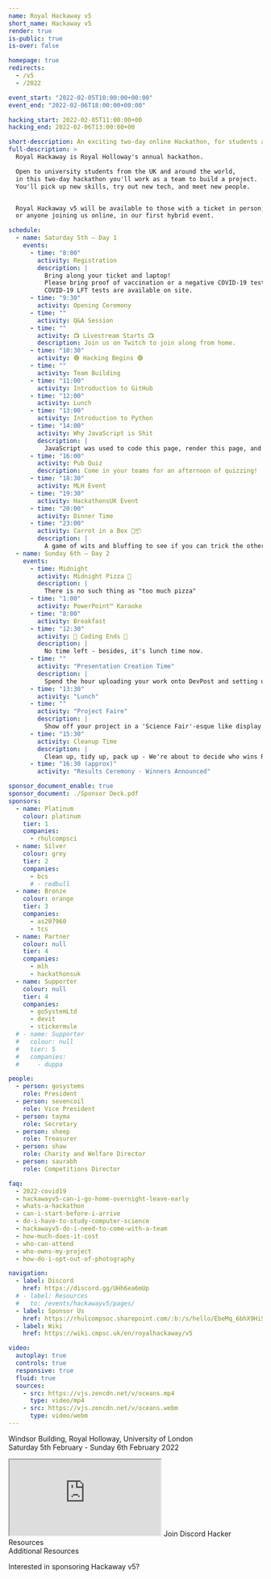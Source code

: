 ```yaml
---
name: Royal Hackaway v5
short_name: Hackaway v5
render: true
is-public: true
is-over: false

homepage: true
redirects:
  - /v5
  - /2022

event_start: "2022-02-05T10:00:00+00:00"
event_end: "2022-02-06T18:00:00+00:00"

hacking_start: 2022-02-05T11:00:00+00
hacking_end: 2022-02-06T13:00:00+00

short-description: An exciting two-day online Hackathon, for students across the UK or around the world
full-description: >
  Royal Hackaway is Royal Holloway's annual hackathon.

  Open to university students from the UK and around the world,
  in this two-day hackathon you'll work as a team to build a project.
  You'll pick up new skills, try out new tech, and meet new people.


  Royal Hackaway v5 will be available to those with a ticket in person,
  or anyone joining us online, in our first hybrid event.

schedule:
  - name: Saturday 5th — Day 1
    events:
      - time: "8:00"
        activity: Registration
        description: |
          Bring along your ticket and laptop!
          Please bring proof of vaccination or a negative COVID-19 test.
          COVID-19 LFT tests are available on site.
      - time: "9:30"
        activity: Opening Ceremony
      - time: ""
        activity: Q&A Session
      - time: ""
        activity: 📺 Livestream Starts 📺
        description: Join us on Twitch to join along from home.
      - time: "10:30"
        activity: 🟢 Hacking Begins 🟢
      - time: ""
        activity: Team Building
      - time: "11:00"
        activity: Introduction to GitHub
      - time: "12:00"
        activity: Lunch
      - time: "13:00"
        activity: Introduction to Python
      - time: "14:00"
        activity: Why JavaScript is Shit
        description: |
          JavaScript was used to code this page, render this page, and run the world - Is it all a bit too much?
      - time: "16:00"
        activity: Pub Quiz
        description: Come in your teams for an afternoon of quizzing!
      - time: "18:30"
        activity: MLH Event
      - time: "19:30"
        activity: HackathonsUK Event
      - time: "20:00"
        activity: Dinner Time
      - time: "23:00"
        activity: Carrot in a Box 🥕📦
        description: |
          A game of wits and bluffing to see if you can trick the other person into getting the carrot within your box.
  - name: Sunday 6th — Day 2
    events:
      - time: Midnight
        activity: Midnight Pizza 🍕
        description: |
          There is no such thing as "too much pizza"
      - time: "1:00"
        activity: PowerPoint™ Karaoke
      - time: "8:00"
        activity: Breakfast
      - time: "12:30"
        activity: 🚨 Coding Ends 🚨
        description: |
          No time left - besides, it's lunch time now.
      - time: ""
        activity: "Presentation Creation Time"
        description: |
          Spend the hour uploading your work onto DevPost and setting up your desk for people to see/judge your work at the Project Faire
      - time: "13:30"
        activity: "Lunch"
      - time: ""
        activity: "Project Faire"
        description: |
          Show off your project in a 'Science Fair'-esque like display to all other volunteers that come around!
      - time: "15:30"
        activity: Cleanup Time
        description: |
          Clean up, tidy up, pack up - We're about to decide who wins Royal Hackaway!
      - time: "16:30 (approx)"
        activity: "Results Ceremony - Winners Announced"

sponsor_document_enable: true
sponsor_document: ./Sponsor Deck.pdf
sponsors:
  - name: Platinum
    colour: platinum
    tier: 1
    companies:
      - rhulcompsci
  - name: Silver
    colour: grey
    tier: 2
    companies:
      - bcs
      # - redbull
  - name: Bronze
    colour: orange
    tier: 3
    companies:
      - as207960
      - tcs
  - name: Partner
    colour: null
    tier: 4
    companies:
      - mlh
      - hackathonsuk
  - name: Supporter
    colour: null
    tier: 4
    companies:
      - goSystemLtd
      - devit
      - stickermule
  # - name: Supporter
  #   colour: null
  #   tier: 5
  #   companies:
  #     - duppa

people:
  - person: gosystems
    role: President
  - person: sevencoil
    role: Vice President
  - person: tayma
    role: Secretary
  - person: sheep
    role: Treasurer
  - person: shaw
    role: Charity and Welfare Director
  - person: saurabh
    role: Competitions Director

faq:
  - 2022-covid19
  - hackawayv5-can-i-go-home-overnight-leave-early
  - whats-a-hackathon
  - can-i-start-before-i-arrive
  - do-i-have-to-study-computer-science
  - hackawayv5-do-i-need-to-come-with-a-team
  - how-much-does-it-cost
  - who-can-attend
  - who-owns-my-project
  - how-do-i-opt-out-of-photography

navigation:
  - label: Discord
    href: https://discord.gg/UHh6ea6mUp
  # - label: Resources
  #   to: /events/hackawayv5/pages/
  - label: Sponsor Us
    href: https://rhulcompsoc.sharepoint.com/:b:/s/hello/EbeMq_6bhX9HiSmOKhP03HYBr_KLGRnE51dGQvt-Ggm56w?e=ciHaxu
  - label: Wiki
    href: https://wiki.cmpsc.uk/en/royalhackaway/v5

video:
  autoplay: true
  controls: true
  responsive: true
  fluid: true
  sources:
    - src: https://vjs.zencdn.net/v/oceans.mp4
      type: video/mp4
    - src: https://vjs.zencdn.net/v/oceans.webm
      type: video/webm
---
```




<MajorLeagueHackingBadge year={2022} />

<EventJumbotronParallax>

<Whatever src={hackaway5logo} className={hackaway5logoClass} />
  <p>
    <FaMapMarkerAlt /> Windsor Building, Royal Holloway, University of London
    <br />
    <FaCalendarAlt /> Saturday 5th February - Sunday 6th February 2022
  </p>
  <iframe
    src="https://player.twitch.tv/?channel=hackathonsuk&parent=royalhackaway.com&parent=localhost&autoplay=true"
    className={video}
    allowFullScreen>
  </iframe>
  <ButtonsContainer className="justify-content-center">
    <TitoWidget event_name="royal-hackaway/v5" releases="" label="Get your tickets!" />
    <SiteButton
      href="https://discord.gg/UHh6ea6mUp"
      className="btn-hackaway-blurple"
    >
      <FaDiscord /> Join Discord
    </SiteButton>
    <SiteButton
      href="https://wiki.cmpsc.uk/en/royalhackaway/v5"
      className="btn-hackaway-primary"
    >
      Hacker Resources
    </SiteButton>
  </ButtonsContainer>
</EventJumbotronParallax>
<EventCountdownSection type={SectionTypes.SECONDARY} />
<EventLocationSection map="https://www.google.com/maps/embed?pb=!1m18!1m12!1m3!1d2487.759701888386!2d-0.5680310838687079!3d51.42584067962183!2m3!1f0!2f0!3f0!3m2!1i1024!2i768!4f13.1!3m3!1m2!1s0x487679fe3dce3113%3A0x47f0f448b19730a3!2sWindsor+Building!5e0!3m2!1sen!2suk!4v1546448505106" />
<HackathonDefinitionSection type={SectionTypes.TERTIARY} />
<EventFrequentlyAskedQuestionsSection type={SectionTypes.PRIMARY}>
  <div class="row">
    <div class="col text-center">
      <SiteButton className="btn-hackaway-primary" href="https://wiki.cmpsc.uk/en/royalhackaway/v5">
        Additional Resources
      </SiteButton>
    </div>
  </div>
</EventFrequentlyAskedQuestionsSection>
<EventSponsorsSection
  type={SectionTypes.TERTIARY}
  link="https://rhulcompsoc.sharepoint.com/:b:/s/hello/EbeMq_6bhX9HiSmOKhP03HYBr_KLGRnE51dGQvt-Ggm56w?e=ciHaxu"
>
  <p class="text-center">Interested in sponsoring Hackaway v5?</p>
</EventSponsorsSection>

<EventScheduleSection type={SectionTypes.TERTIARY} />

<EventPeopleSection type={SectionTypes.SECONDARY} />

